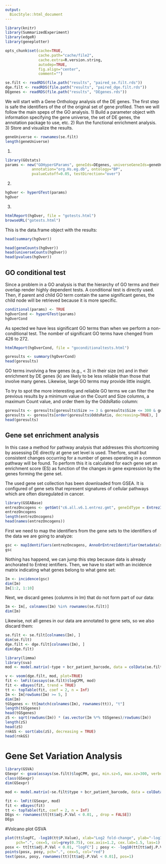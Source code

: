 ```yaml
---
output:
  BiocStyle::html_document
---
```



```r
library(knitr)
library(SummarizedExperiment)
library(edgeR)
library(geneplotter)

opts_chunk$set(cache=TRUE,
               cache.path="cache/file2",
               cache.extra=R.version.string,
               autodep=TRUE,
               fig.align="center",
               comment="")

se.filt <- readRDS(file.path("results", "paired_se.filt.rds"))
dge.filt <- readRDS(file.path("results", "paired_dge.filt.rds"))
DEgenes <- readRDS(file.path("results", "DEgenes.rds"))
```

We will start with a Gene Onthology analysis of the DE genes. The first step is safe the identifiers of the of the original set of gene profiled. Then we will follow the main speps of the GO analysis. 
  1) Build a parameter object with information specifying the gene universe, the set of DE genes, the annotation package to use, etc.
  2) Run the functional enrichment analysis.
  3) Store and visualize the results.

```r
geneUniverse <- rownames(se.filt)
length(geneUniverse)
```

1)
```r
library(GOstats)
params <- new("GOHyperGParams", geneIds=DEgenes, universeGeneIds=geneUniverse,
            annotation="org.Hs.eg.db", ontology="BP",
            pvalueCutoff=0.05, testDirection="over")
```

2) 
```r
hgOver <- hyperGTest(params)
hgOver
```

3)
```r
htmlReport(hgOver, file = "gotests.html")
browseURL("gotests.html")
```

This is the data.frame object with the results:
```r
head(summary(hgOver))
```

```r
head(geneCounts(hgOver))
head(universeCounts(hgOver))
head(pvalues(hgOver))
```


## GO conditional test 

Since a problem in a GO analysis is that the hierarchy of GO terms and their overlap render highly dependent tests. A conditional test is directly used. Then, if parent and child GO term contain the same significant genes, the child node will be retrieved because it is more specific.  

```r
conditional(params) <- TRUE
hgOverCond <- hyperGTest(params)
hgOverCond
```
As spected we have less significant GO terms than when we perform a non-conditional test. The nomber of significant GO terms have chenged from 426 to 272. 

```r
htmlReport(hgOverCond, file = "goconditionaltests.html")
```

```r
goresults <- summary(hgOverCond)
head(goresults)
```

GO terms involving a few genes (e.g., < 3) in their size (m) and in their enrichment by DE genes (k) are likely to be less reliable than those that involve many genes. Likewise, large GO terms may provide little insight.

To try to spot the more interesting and reliable GO terms we can filter the previous results by a minimum value on the Count and Size columns, a maximum Count value, and order them by the OddsRatio column:

```r
goresults <- goresults[goresults$Size >= 3 & goresults$Size <= 300 & goresults$Count >= 3, ]
goresults <- goresults[order(goresults$OddsRatio, decreasing=TRUE), ]
head(goresults)
```

## Gene set enrichment analysis
In this case a method for pathway analysis that addresses this shortcoming by assessing DE directly at gene set level is used. Therfore, small but consistent changes occurring for a number of genes operating in a common pathway will be found. To perform this it is calculated for each gene set an enrichment score (ES) as function of the changes in gene expression by the genes forming the gene set.

The used gene set collection has been downloaded from GSEA. It is configured of gene sets that represent signatures of cellular pathways which are often disregulated in cancer.

```r
library(GSEABase)
entrezOncogens <- getGmt("c6.all.v6.1.entrez.gmt", geneIdType = EntrezIdentifier())
entrezOncogens
length(entrezOncogens)
head(names(entrezOncogens))
```

First we need to map the identifiers from the gene sets to the identifiers of the data we are going to analyze:
```r
gsc <- mapIdentifiers(entrezOncogens, AnnoOrEntrezIdentifier(metadata(se.filt)$annotation))
gsc
```

Nothing has happend, we can jump this step because data is already anchorated to Entrez ientifiers. Then, we have to start with an incidence matrix indicating what genes belong to what gene set:
```r
Im <- incidence(gsc)
dim(Im)
Im[1:2, 1:10]
```

Next, we discard genes (columns in Im) that do not form part of our data:
```r
Im <- Im[, colnames(Im) %in% rownames(se.filt)]
dim(Im)
```

Likewise, not all genes in our data are annotated to gene sets, so we also discard them:
```r
se.filt <- se.filt[colnames(Im), ]
dim(se.filt)
dge.filt <- dge.filt[colnames(Im), ]
dim(dge.filt)
```

```r
library(limma)
library(sva)
mod <- model.matrix(~type + bcr_patient_barcode, data = colData(se.filt))

v <- voom(dge.filt, mod, plot=TRUE)
fit <- lmFit(assays(se.filt)$logCPM, mod)
fit <- eBayes(fit, trend = TRUE)
tt <- topTable(fit, coef = 2, n = Inf)
Im <- Im[rowSums(Im) >= 5, ]
dim(Im)
tGSgenes <- tt[match(colnames(Im), rownames(tt)), "t"]
length(tGSgenes)
head(tGSgenes)
zS <- sqrt(rowSums(Im)) * (as.vector(Im %*% tGSgenes)/rowSums(Im))
length(zS)
head(zS)
rnkGS <- sort(abs(zS), decreasing = TRUE)
head(rnkGS)
```

# Gene Set Variation Analysis

```r
library(GSVA)
GSexpr <- gsva(assays(se.filt)$logCPM, gsc, min.sz=5, max.sz=300, verbose=FALSE)
class(GSexpr)
dim(GSexpr)
```

```r
mod <- model.matrix(~se.filt$type + bcr_patient_barcode, data = colData(se.filt))

fit <- lmFit(GSexpr, mod)
fit <- eBayes(fit)
tt <- topTable(fit, coef = 2, n = Inf)
DEgs <- rownames(tt[tt$adj.P.Val < 0.01, , drop = FALSE])
DEgs

```


#Volcano plot GSVA

```r
plot(tt$logFC, -log10(tt$P.Value), xlab="Log2 fold-change", ylab="-log10 P-value",
     pch=".", cex=5, col=grey(0.75), cex.axis=1.2, cex.lab=1.5, las=1)
posx <- tt[tt$adj.P.Val < 0.01, "logFC"] ; posy <- -log10(tt[tt$adj.P.Val < 0.01, "P.Value"])
points(posx, posy, pch=".", cex=5, col="red")
text(posx, posy, rownames(tt)[tt$adj.P.Val < 0.01], pos=1)
```















